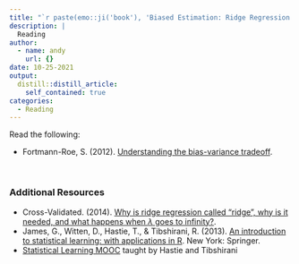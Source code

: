 ```yaml
---
title: "`r paste(emo::ji('book'), 'Biased Estimation: Ridge Regression')`"
description: |
  Reading
author:
  - name: andy
    url: {}
date: 10-25-2021
output:
  distill::distill_article:
    self_contained: true
categories:
  - Reading
---
```



Read the following:

- Fortmann-Roe, S. (2012). [Understanding the bias-variance tradeoff](http://scott.fortmann-roe.com/docs/BiasVariance.html).

<br />

### Additional Resources

- Cross-Validated. (2014). [Why is ridge regression called "ridge", why is it needed, and what happens when $\lambda$ goes to infinity?](https://stats.stackexchange.com/questions/151304/why-is-ridge-regression-called-ridge-why-is-it-needed-and-what-happens-when).
- James, G., Witten, D., Hastie, T., &amp; Tibshirani, R. (2013). [An introduction to statistical learning: with applications in R](https://www-bcf.usc.edu/~gareth/ISL/). New York: Springer.
- [Statistical Learning MOOC](https://lagunita.stanford.edu/courses/HumanitiesSciences/StatLearning/Winter2016/about) taught by Hastie and Tibshirani





